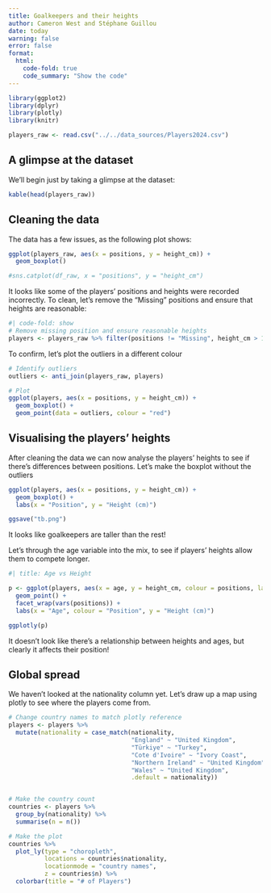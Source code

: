 ```yaml
---
title: Goalkeepers and their heights
author: Cameron West and Stéphane Guillou
date: today
warning: false
error: false
format:
  html:
    code-fold: true
    code_summary: "Show the code"
---
```


<!-- **[Download the code for this dashboard](../example_project.zip)** -->

```R
library(ggplot2)
library(dplyr)
library(plotly)
library(knitr)

players_raw <- read.csv("../../data_sources/Players2024.csv")


```

## A glimpse at the dataset

We'll begin just by taking a glimpse at the dataset:
```R
kable(head(players_raw))
```

## Cleaning the data
The data has a few issues, as the following plot shows:

```R
ggplot(players_raw, aes(x = positions, y = height_cm)) +
  geom_boxplot() 

#sns.catplot(df_raw, x = "positions", y = "height_cm")
```

It looks like some of the players' positions and heights were recorded incorrectly. To clean, let's remove the "Missing" positions and ensure that heights are reasonable:

```R
#| code-fold: show
# Remove missing position and ensure reasonable heights
players <- players_raw %>% filter(positions != "Missing", height_cm > 100)
```

To confirm, let's plot the outliers in a different colour

```R
# Identify outliers
outliers <- anti_join(players_raw, players)

# Plot
ggplot(players, aes(x = positions, y = height_cm)) +
  geom_boxplot() + 
  geom_point(data = outliers, colour = "red")
```

## Visualising the players' heights

After cleaning the data we can now analyse the players' heights to see if there's differences between positions. Let's make the boxplot without the outliers

```R
ggplot(players, aes(x = positions, y = height_cm)) +
  geom_boxplot() +
  labs(x = "Position", y = "Height (cm)") 

ggsave("tb.png")
```

It looks like goalkeepers are taller than the rest! 

Let's through the age variable into the mix, to see if players' heights allow them to compete longer.

```R
#| title: Age vs Height

p <- ggplot(players, aes(x = age, y = height_cm, colour = positions, label = name, label2 = nationality)) + 
  geom_point() + 
  facet_wrap(vars(positions)) + 
  labs(x = "Age", colour = "Position", y = "Height (cm)")

ggplotly(p)
```

It doesn't look like there's a relationship between heights and ages, but clearly it affects their position!

## Global spread

We haven't looked at the nationality column yet. Let's draw up a map using plotly to see where the players come from. 

```R

# Change country names to match plotly reference
players <- players %>% 
  mutate(nationality = case_match(nationality,
                                  "England" ~ "United Kingdom",
                                  "Türkiye" ~ "Turkey",
                                  "Cote d'Ivoire" ~ "Ivory Coast",
                                  "Northern Ireland" ~ "United Kingdom",
                                  "Wales" ~ "United Kingdom",
                                  .default = nationality))


# Make the country count
countries <- players %>%
  group_by(nationality) %>%
  summarise(n = n())

# Make the plot
countries %>% 
  plot_ly(type = "choropleth", 
          locations = countries$nationality, 
          locationmode = "country names", 
          z = countries$n) %>%
  colorbar(title = "# of Players")

```